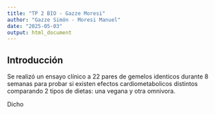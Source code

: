 ```yaml
---
title: "TP 2 BIO - Gazze Moresi"
author: "Gazze Simón - Moresi Manuel"
date: "2025-05-03"
output: html_document
---
```


## Introducción

Se realizó un ensayo clínico a 22 pares de gemelos identicos durante 8 semanas para probar si existen efectos cardiometabolicos distintos comparando 2 tipos de dietas: una vegana y otra omnivora.

Dicho 